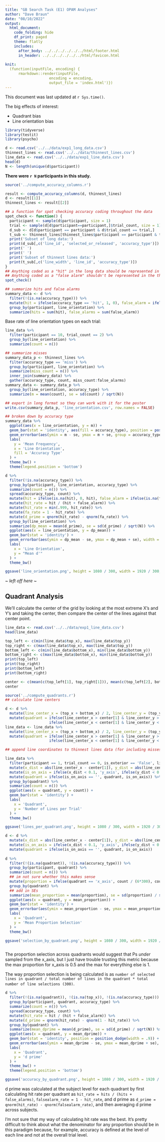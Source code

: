```yaml
---
title: "GB Search Task (E1) OPAM Analyses"
author: "Dave Braun"
date: "08/10/2022"
output: 
  html_document:
    code_folding: hide
    df_print: paged
    theme: flatly
    includes:
      after_body: ../../../../../../html/footer.html
      in_header: ../../../../../../html/favicon.html
    
knit:
  (function(inputFile, encoding) {
      rmarkdown::render(inputFile,
                    encoding = encoding,
                    output_file = 'index.html')})
---
```


This document was last updated at `r Sys.time()`.

The big effects of interest:  

  * Quadrant bias  
  * Line orientation bias
  
```r
library(tidyverse)
library(testit)
library(psycho)
```

  
  
```r
d <- read.csv('../../data/exp1_long_data.csv')
thinnest_lines <- read.csv('../../data/thinnest_lines.csv')
line_data <- read.csv('../../data/exp1_line_data.csv')
head(d)
N <- length(unique(d$participant))
```

**There were `r N` participants in this study.**
  
```r
source('../compute_accuracy_columns.r')

result <- compute_accuracy_columns(d, thinnest_lines)
d <- result[[1]]
thinnest_lines <- result[[2]]

```
  
```r
## a function for spot checking accuracy coding throughout the data
spot_check <- function() {
  participant <- sample(d$participant, size = 1)
  trial <- sample(d[d$participant==participant,]$trial_count, size = 1)
  d_sub <- d[d$participant == participant & d$trial_count == trial,]
  t_sub <- thinnest_lines[thinnest_lines$participant == participant & thinnest_lines$trial_count == trial,]
  print('Subset of long data:')
  print(d_sub[,c('line_id', 'selected_or_released', 'accuracy_type')])
  print(' ')
  print(' ')
  print('Subset of thinnest lines data:')
  print(t_sub[,c('line_width', 'line_id', 'accuracy_type')])
}
## Anything coded as a "hit" in the long data should be represented in the thinnest lines data
## Anything coded as a "false alarm" shouldn't be represented in the thinnest lines data
spot_check()
```


```r
## summarize hits and false alarms
summary_data <- d %>% 
  filter(!(is.na(accuracy_type))) %>% 
  mutate(hit = ifelse(accuracy_type == 'hit', 1, 0), false_alarm = ifelse(accuracy_type == 'false_alarm', 1, 0)) %>% 
  group_by(participant, line_orientation) %>% 
  summarize(hits = sum(hit), false_alarms = sum(false_alarm)) 

```

Base rate of line orientation types on each trial:

```r
line_data %>% 
  filter(participant == 10, trial_count == 2) %>% 
  group_by(line_orientation) %>% 
  summarize(count = n()) 
```


  
```r
## summarize misses
summary_data_p <- thinnest_lines %>% 
  filter(accuracy_type == 'miss') %>% 
  group_by(participant, line_orientation) %>% 
  summarize(miss_count = n()) %>% 
  inner_join(summary_data) %>% 
  gather(accuracy_type, count, miss_count:false_alarms) 
summary_data <- summary_data_p %>% 
  group_by(line_orientation, accuracy_type) %>% 
  summarize(m = mean(count), se = sd(count) / sqrt(N))

## export in long format so they can work with it for the poster
write.csv(summary_data_p, 'line_orientation.csv', row.names = FALSE)

## broken down by accuracy type
summary_data %>% 
  ggplot(aes(x = line_orientation, y = m)) +
  geom_bar(stat = 'identity', aes(fill = accuracy_type), position = position_dodge(width = .9)) +
  geom_errorbar(aes(ymin = m - se, ymax = m + se, group = accuracy_type), position = position_dodge(width = .9), width = .5) + 
  labs(
    y = 'Mean Frequency',
    x = 'Line Orientation',
    fill = 'Accuracy Type'
  ) + 
  theme_bw() + 
  theme(legend.position = 'bottom')

d %>% 
  filter(!is.na(accuracy_type)) %>% 
  group_by(participant, line_orientation, accuracy_type) %>% 
  summarize(count = n()) %>% 
  spread(accuracy_type, count) %>% 
  mutate(hit = ifelse(is.na(hit), 0, hit), false_alarm = ifelse(is.na(false_alarm), 0, false_alarm)) %>% 
  mutate(hit_rate = hit / (hit + false_alarm)) %>% 
  mutate(hit_rate = min(.999, hit_rate)) %>% 
  mutate(fa_rate = 1 - hit_rate) %>% 
  mutate(d_prime = qnorm(hit_rate) - qnorm(fa_rate)) %>% 
  group_by(line_orientation) %>% 
  summarize(dp_mean = mean(d_prime), se = sd(d_prime) / sqrt(N)) %>% 
  ggplot(aes(x = line_orientation, y = dp_mean)) + 
  geom_bar(stat = 'identity') + 
  geom_errorbar(aes(ymin = dp_mean - se, ymax = dp_mean + se), width = .5) + 
  labs(
    x = 'Line Orientation',
    y = "Mean d'"
  ) + 
  theme_bw()
```
  
```r
ggsave('line_orientation.png', height = 1080 / 300, width = 1920 / 300, units = 'in', dpi = 300)
```
  
~ *left off here* ~
  
  
## Quadrant Analysis

  
We'll calculate the center of the grid by looking at the most extreme X's and Y's and taking the center, then compare the center of the lines against that center point.
  
  
```r
line_data <- read.csv('../../data/exp1_line_data.csv')
head(line_data)
```

  
```r
top_left <- c(min(line_data$top_x), max(line_data$top_y))
top_right <- c(max(line_data$top_x), max(line_data$top_y))
bottom_left <- c(min(line_data$bottom_x), min(line_data$bottom_y))
bottom_right <- c(max(line_data$bottom_x), min(line_data$bottom_y))
print(top_left)
print(top_right)
print(bottom_left)
print(bottom_right)
```

```r
center <- c(mean(c(top_left[1], top_right[1])), mean(c(top_left[2], bottom_left[2])))
center
```


```r
source('../compute_quadrants.r')
## calculate line centers

d <- d %>% 
  mutate(line_center_x = (top_x + bottom_x) / 2, line_center_y = (top_y + bottom_y) / 2) %>% 
  mutate(quadrant = ifelse(line_center_x > center[1] & line_center_y > center[2], 'I', ifelse(line_center_x < center[1] & line_center_y > center[2], 'II',
                    ifelse(line_center_x < center[1] & line_center_y < center[2], 'III', ifelse(line_center_x > center[1] & line_center_y < center[2], 'IV', '')))))
line_data <- line_data %>% 
  mutate(line_center_x = (top_x + bottom_x) / 2, line_center_y = (top_y + bottom_y) / 2) %>% 
  mutate(quadrant = ifelse(line_center_x > center[1] & line_center_y > center[2], 'I', ifelse(line_center_x < center[1] & line_center_y > center[2], 'II',
                    ifelse(line_center_x < center[1] & line_center_y < center[2], 'III', ifelse(line_center_x > center[1] & line_center_y < center[2], 'IV', '')))))

## append line coordinates to thinnest lines data (for including misses in summarization)

line_data %>% 
  filter(participant == 1, trial_count == 0, is_exterior == 'False', line_orientation != 'vertical') %>% 
  mutate(x_dist = abs(line_center_x - center[1]), y_dist = abs(line_center_y - center[2])) %>% 
  mutate(is_on_axis = ifelse(x_dist < 0.1, 'y_axis', ifelse(y_dist < 0.1, 'x_axis', ''))) %>% 
  mutate(quadrant = ifelse(is_on_axis == '', quadrant, is_on_axis)) %>% 
  group_by(quadrant) %>% 
  summarize(count = n()) %>% 
  ggplot(aes(x = quadrant, y = count)) + 
  geom_bar(stat = 'identity') + 
  labs(
    x = 'Quadrant',
    y = 'Number of Lines per Trial'
  ) + 
  theme_bw()

ggsave('lines_per_quadrant.png', height = 1080 / 300, width = 1920 / 300, units = 'in', dpi = 300)

d <- d %>% 
  mutate(x_dist = abs(line_center_x - center[1]), y_dist = abs(line_center_y - center[2])) %>% 
  mutate(is_on_axis = ifelse(x_dist < 0.1, 'y_axis', ifelse(y_dist < 0.1, 'x_axis', ''))) %>% 
  mutate(quadrant = ifelse(is_on_axis == '', quadrant, is_on_axis)) 
  
d %>%   
  filter(!(is.na(quadrant)), !(is.na(accuracy_type))) %>% 
  group_by(participant, quadrant) %>% 
  summarize(count = n()) %>% 
  ## im not sure whether this makes sense
  mutate(proportion = ifelse(quadrant == 'x_axis', count / (6*300), count / (3*300))) %>% 
  group_by(quadrant) %>% 
  ## add in SEs
  summarize(mean_proportion = mean(proportion), se = sd(proportion) / sqrt(N)) %>% 
  ggplot(aes(x = quadrant, y = mean_proportion)) +
  geom_bar(stat = 'identity') +
  geom_errorbar(aes(ymin = mean_proportion - se, ymax = mean_proportion + se), width = .5) + 
  labs(
    x = 'Quadrant',
    y = 'Mean Proportion Selection'
  ) + 
  theme_bw()

ggsave('selection_by_quadrant.png', height = 1080 / 300, width = 1920 / 300, units = 'in', dpi = 300)



```
  The proportion selection across quadrants would suggest that Ps *under* sampled from the x_axis, but I just have trouble trusting this metric because the max proportion for x_axis is 0.5 and the max for everything else is 1.
  
  The way proportion selection is being calculated is as `number of selected lines in quadrant / total number of lines in the quadrant * total number of line selections (300)`.
  
  
```r
d %>% 
  filter(!(is.na(quadrant)), !(is.na(top_x)), !(is.na(accuracy_type))) %>% 
  group_by(participant, quadrant, accuracy_type) %>% 
  summarize(count = n()) %>% 
  spread(accuracy_type, count) %>% 
  mutate(hit_rate = hit / (hit + false_alarm)) %>% 
  mutate(d_prime = qnorm(hit_rate) - qnorm(1 - hit_rate)) %>%  
  group_by(quadrant) %>% 
  summarize(mean_dprime = mean(d_prime), se = sd(d_prime) / sqrt(N)) %>% 
  ggplot(aes(x = quadrant, y = mean_dprime)) +
  geom_bar(stat = 'identity', position = position_dodge(width = .9)) + 
  geom_errorbar(aes(ymin = mean_dprime - se, ymax = mean_dprime + se), width = .5, position = position_dodge(.9)) + 
  labs(
    x = 'Quadrant',
    y = 'd prime'
  ) + 
  theme_bw() + 
  theme(legend.position = 'bottom')

ggsave('accuracy_by_quadrant.png', height = 1080 / 300, width = 1920 / 300, units = 'in', dpi = 300)
```
  

 d prime was calculated at the subject level for each quadrant by first calculating hit rate per quadrant as `hit_rate = hits / (hits + false_alarms)`, `falsealarm_rate = 1 - hit_rate`, and d prime as `d_prime = qnorm(hit_rate) - qnorm(falsealarm_rate)`, and then averaging d prime across subjects.
 
 I'm not sure that my way of calculating hit rate was the best. It's pretty difficult to think about what the denominator for any proportion should be in this paradigm because, for example, accuracy is defined at the level of each line and not at the overall trial level.
  
  
  
  
  
  
  
  
  
  
  
  
  
  
  
  
  
  
  